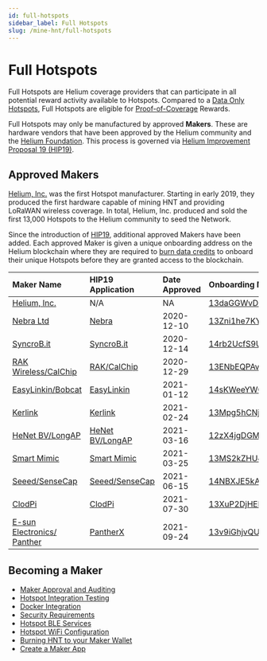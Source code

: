 ```yaml
---
id: full-hotspots
sidebar_label: Full Hotspots
slug: /mine-hnt/full-hotspots
---
```


# Full Hotspots


Full Hotspots are Helium coverage providers that can participate in all
potential reward activity available to Hotspots. Compared to a
[Data Only Hotspots](/mine-hnt/data-only-hotspots), Full Hotspots are eligible
for [Proof-of-Coverage](/blockchain/proof-of-coverage) Rewards.

Full Hotspots may only be manufactured by approved **Makers**. These are
hardware vendors that have been approved by the Helium community and the
[Helium Foundation](https://helium.foundation). This process is governed via
[Helium Improvement Proposal 19 (HIP19)](https://github.com/helium/HIP/blob/master/0019-third-party-manufacturers.md).

## Approved Makers

[Helium, Inc.](https://helium.com) was the first Hotspot manufacturer. Starting
in early 2019, they produced the first hardware capable of mining HNT and
providing LoRaWAN wireless coverage. In total, Helium, Inc. produced and sold
the first 13,000 Hotspots to the Helium community to seed the Network.

Since the introduction of
[HIP19](https://github.com/helium/HIP/blob/master/0019-third-party-manufacturers.md),
additional approved Makers have been added. Each approved Maker is given a
unique onboarding address on the Helium blockchain where they are required to
[burn data credits](/blockchain/transaction-fees) to onboard their unique
Hotspots before they are granted access to the blockchain.

| Maker Name                                              | HIP19 Application                                                                                       | Date Approved | Onboarding Maker Address                                                                                                                        |
| :------------------------------------------------------ | :------------------------------------------------------------------------------------------------------ | :------------ | :---------------------------------------------------------------------------------------------------------------------------------------------- |
| [Helium, Inc.](https://helium.com)                      | N/A                                                                                                     | NA            | [13daGGWvDQyTyHFDCPz8zDSVTWgPNNfJ4oh31Teec4TRWfjMx53](https://explorer.helium.com/accounts/13daGGWvDQyTyHFDCPz8zDSVTWgPNNfJ4oh31Teec4TRWfjMx53) |
| [Nebra Ltd](https://www.nebra.com/)                     | [Nebra](https://github.com/helium/HIP/blob/master/0019-third-party-manufacturers/nebra-ltd.md)          | 2020-12-10    | [13Zni1he7KY9pUmkXMhEhTwfUpL9AcEV1m2UbbvFsrU9QPTMgE3](https://explorer.helium.com/accounts/13Zni1he7KY9pUmkXMhEhTwfUpL9AcEV1m2UbbvFsrU9QPTMgE3) |
| [SyncroB.it](https://syncrob.it/)                       | [SyncroB.it](https://github.com/helium/HIP/blob/master/0019-third-party-manufacturers/syncrobit.md)     | 2020-12-14    | [14rb2UcfS9U89QmKswpZpjRCUVCVu1haSyqyGY486EvsYtvdJmR](https://explorer.helium.com/accounts/14rb2UcfS9U89QmKswpZpjRCUVCVu1haSyqyGY486EvsYtvdJmR) |
| [RAK Wireless/CalChip](https://www.calchipconnect.com/) | [RAK/CalChip](https://github.com/helium/HIP/blob/master/0019-third-party-manufacturers/rak-wireless.md) | 2020-12-29    | [13ENbEQPAvytjLnqavnbSAzurhGoCSNkGECMx7eHHDAfEaDirdY](https://explorer.helium.com/accounts/13ENbEQPAvytjLnqavnbSAzurhGoCSNkGECMx7eHHDAfEaDirdY) |
| [EasyLinkin/Bobcat](https://www.bobcatminer.com)        | [EasyLinkin](https://github.com/helium/HIP/blob/master/0019-third-party-manufacturers/easylinkin.md)    | 2021-01-12    | [14sKWeeYWQWrBSnLGq79uRQqZyw3Ldi7oBdxbF6a54QboTNBXDL](https://explorer.helium.com/accounts/14sKWeeYWQWrBSnLGq79uRQqZyw3Ldi7oBdxbF6a54QboTNBXDL) |
| [Kerlink](https://www.kerlink.com)                      | [Kerlink](https://github.com/helium/HIP/blob/master/0019-third-party-manufacturers/kerlink.md)          | 2021-02-24    | [13Mpg5hCNjSxHJvWjaanwJPBuTXu1d4g5pGvGBkqQe3F8mAwXhK](https://explorer.helium.com/accounts/13Mpg5hCNjSxHJvWjaanwJPBuTXu1d4g5pGvGBkqQe3F8mAwXhK) |
| [HeNet BV/LongAP](https://www.longap.com)               | [HeNet BV/LongAP](https://github.com/helium/HIP/blob/master/0019-third-party-manufacturers/henet.md)    | 2021-03-16    | [12zX4jgDGMbJgRwmCfRNGXBuphkQRqkUTcLzYHTQvd4Qgu8kiL4](https://explorer.helium.com/accounts/12zX4jgDGMbJgRwmCfRNGXBuphkQRqkUTcLzYHTQvd4Qgu8kiL4) |
| [Smart Mimic](https://smartmimic.com)                   | [Smart Mimic](https://github.com/helium/HIP/blob/master/0019-third-party-manufacturers/smart-mimic.md)  | 2021-03-25    | [13MS2kZHU4h6wp3tExgoHdDFjBsb9HB9JBvcbK9XmfNyJ7jqzVv](https://explorer.helium.com/accounts/13MS2kZHU4h6wp3tExgoHdDFjBsb9HB9JBvcbK9XmfNyJ7jqzVv) |
| [Seeed/SenseCap](https://www.sensecapmx.com/)           | [Seeed/SenseCap](https://github.com/jancee/HIP/blob/pre/0019-third-party-manufacturers/seeed.md)        | 2021-06-15    | [14NBXJE5kAAZTMigY4dcjXSMG4CSqjYwvteQWwQsYhsu2TKN6AF](https://explorer.helium.com/accounts/14NBXJE5kAAZTMigY4dcjXSMG4CSqjYwvteQWwQsYhsu2TKN6AF) |
| [ClodPi](https://clodpi.io/)                            | [ClodPi](https://github.com/dewi-alliance/hotspot-manufacturers/blob/main/applications/clodpi.md)       | 2021-07-30    | [13XuP2DjHEHVkKguDDZD2ev5AeqMLuJ8UQ44efEcDmVTnBcvc6F](https://explorer.helium.com/accounts/13XuP2DjHEHVkKguDDZD2ev5AeqMLuJ8UQ44efEcDmVTnBcvc6F) |
| [E-sun Electronics/ Panther](https://panther.global/)   | [PantherX](https://github.com/dewi-alliance/hotspot-manufacturers/blob/main/applications/pantherx.md)   | 2021-09-24    | [13v9iGhjvQUtVaZXcFFRCEbL1nPR4R8QJowBgMUcaGM2v1aV6mn](https://explorer.helium.com/accounts/13v9iGhjvQUtVaZXcFFRCEbL1nPR4R8QJowBgMUcaGM2v1aV6mn) |

## Becoming a Maker

- [Maker Approval and Auditing](/mine-hnt/full-hotspots/become-a-maker/maker-approval-auditing)
- [Hotspot Integration Testing](/mine-hnt/full-hotspots/become-a-maker/hotspot-integration-testing)
- [Docker Integration](/mine-hnt/full-hotspots/become-a-maker/docker-integration)
- [Security Requirements](/mine-hnt/full-hotspots/become-a-maker/security-requirements)
- [Hotspot BLE Services](/mine-hnt/full-hotspots/become-a-maker/hotspot-ble-services)
- [Hotspot WiFi Configuration](/mine-hnt/full-hotspots/become-a-maker/hotspot-wifi-configuration)
- [Burning HNT to your Maker Wallet](/mine-hnt/full-hotspots/become-a-maker/burn-hnt-to-maker-wallet)
- [Create a Maker App](/mine-hnt/maker-apps)
